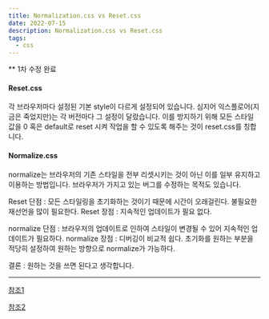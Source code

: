```yaml
---
title: Normalization.css vs Reset.css
date: 2022-07-15
description: Normalization.css vs Reset.css
tags:
  - css
---
```


** 1차 수정 완료

#### Reset.css

각 브라우저마다 설정된 기본 style이 다르게 설정되어 있습니다. 심지어 익스플로어(지금은 죽었지만)는 각 버전마다 그 설정이 달랐습니다. 이를 방지하기 위해 모든 스타일 값을 0 혹은 default로 reset 시켜 작업을 할 수 있도록 해주는 것이 reset.css를 칭합니다.


#### Normalize.css

normalize는 브라우저의 기존 스타일을 전부 리셋시키는 것이 아닌 이를 일부 유지하고 이용하는 방법입니다. 브라우저가 가지고 있는 버그를 수정하는 목적도 있습니다.

Reset 단점 : 모든 스타일링을 초기화하는 것이기 때문에 시간이 오래걸린다. 불필요한 재선언을 많이 필요한다.
Reset 장점 : 지속적인 업데이트가 필요 없다.

normalize 단점 : 브라우저의 업데이트로 인하여 스타일이 변경될 수 있어 지속적인 업데이트가 필요하다.
normalize 장점 : 디버깅이 비교적 쉽다. 초기화를 원하는 부분을 적당히 설정하여 원하는 방향으로 normalize가 가능하다.

결론 : 원하는 것을 쓰면 된다고 생각합니다.


---

[참조1](https://elad.medium.com/normalize-css-or-css-reset-9d75175c5d1e)

[참조2](https://www.geeksforgeeks.org/difference-between-resetting-and-normalizing-in-css/)
